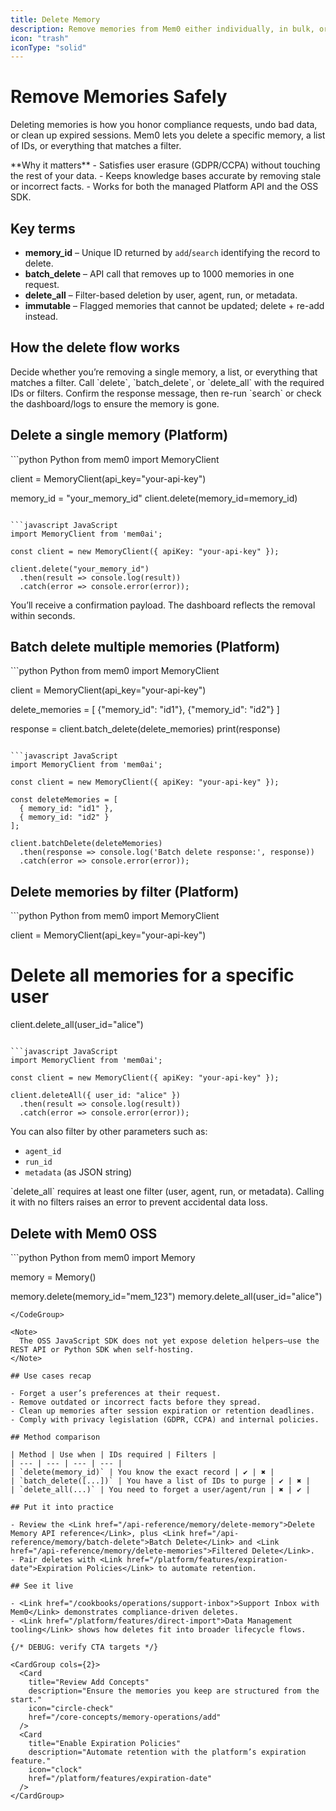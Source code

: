 ```yaml
---
title: Delete Memory
description: Remove memories from Mem0 either individually, in bulk, or via filters.
icon: "trash"
iconType: "solid"
---
```


# Remove Memories Safely

Deleting memories is how you honor compliance requests, undo bad data, or clean up expired sessions. Mem0 lets you delete a specific memory, a list of IDs, or everything that matches a filter.

<Info>
  **Why it matters**
  - Satisfies user erasure (GDPR/CCPA) without touching the rest of your data.
  - Keeps knowledge bases accurate by removing stale or incorrect facts.
  - Works for both the managed Platform API and the OSS SDK.
</Info>

## Key terms

- **memory_id** – Unique ID returned by `add`/`search` identifying the record to delete.
- **batch_delete** – API call that removes up to 1000 memories in one request.
- **delete_all** – Filter-based deletion by user, agent, run, or metadata.
- **immutable** – Flagged memories that cannot be updated; delete + re-add instead.

## How the delete flow works

<Steps>
<Step title="Choose the scope">
Decide whether you’re removing a single memory, a list, or everything that matches a filter.
</Step>
<Step title="Submit the delete call">
Call `delete`, `batch_delete`, or `delete_all` with the required IDs or filters.
</Step>
<Step title="Verify">
Confirm the response message, then re-run `search` or check the dashboard/logs to ensure the memory is gone.
</Step>
</Steps>

## Delete a single memory (Platform)

<CodeGroup>
```python Python
from mem0 import MemoryClient

client = MemoryClient(api_key="your-api-key")

memory_id = "your_memory_id"
client.delete(memory_id=memory_id)
```

```javascript JavaScript
import MemoryClient from 'mem0ai';

const client = new MemoryClient({ apiKey: "your-api-key" });

client.delete("your_memory_id")
  .then(result => console.log(result))
  .catch(error => console.error(error));
```
</CodeGroup>

<Info icon="check">
  You’ll receive a confirmation payload. The dashboard reflects the removal within seconds.
</Info>

## Batch delete multiple memories (Platform)

<CodeGroup>
```python Python
from mem0 import MemoryClient

client = MemoryClient(api_key="your-api-key")

delete_memories = [
    {"memory_id": "id1"},
    {"memory_id": "id2"}
]

response = client.batch_delete(delete_memories)
print(response)
```

```javascript JavaScript
import MemoryClient from 'mem0ai';

const client = new MemoryClient({ apiKey: "your-api-key" });

const deleteMemories = [
  { memory_id: "id1" },
  { memory_id: "id2" }
];

client.batchDelete(deleteMemories)
  .then(response => console.log('Batch delete response:', response))
  .catch(error => console.error(error));
```
</CodeGroup>

## Delete memories by filter (Platform)

<CodeGroup>
```python Python
from mem0 import MemoryClient

client = MemoryClient(api_key="your-api-key")

# Delete all memories for a specific user
client.delete_all(user_id="alice")
```

```javascript JavaScript
import MemoryClient from 'mem0ai';

const client = new MemoryClient({ apiKey: "your-api-key" });

client.deleteAll({ user_id: "alice" })
  .then(result => console.log(result))
  .catch(error => console.error(error));
```
</CodeGroup>

You can also filter by other parameters such as:

- `agent_id`
- `run_id`
- `metadata` (as JSON string)

<Warning>
  `delete_all` requires at least one filter (user, agent, run, or metadata). Calling it with no filters raises an error to prevent accidental data loss.
</Warning>

## Delete with Mem0 OSS

<CodeGroup>
```python Python
from mem0 import Memory

memory = Memory()

memory.delete(memory_id="mem_123")
memory.delete_all(user_id="alice")
```
</CodeGroup>

<Note>
  The OSS JavaScript SDK does not yet expose deletion helpers—use the REST API or Python SDK when self-hosting.
</Note>

## Use cases recap

- Forget a user’s preferences at their request.
- Remove outdated or incorrect facts before they spread.
- Clean up memories after session expiration or retention deadlines.
- Comply with privacy legislation (GDPR, CCPA) and internal policies.

## Method comparison

| Method | Use when | IDs required | Filters |
| --- | --- | --- | --- |
| `delete(memory_id)` | You know the exact record | ✔️ | ✖️ |
| `batch_delete([...])` | You have a list of IDs to purge | ✔️ | ✖️ |
| `delete_all(...)` | You need to forget a user/agent/run | ✖️ | ✔️ |

## Put it into practice

- Review the <Link href="/api-reference/memory/delete-memory">Delete Memory API reference</Link>, plus <Link href="/api-reference/memory/batch-delete">Batch Delete</Link> and <Link href="/api-reference/memory/delete-memories">Filtered Delete</Link>.
- Pair deletes with <Link href="/platform/features/expiration-date">Expiration Policies</Link> to automate retention.

## See it live

- <Link href="/cookbooks/operations/support-inbox">Support Inbox with Mem0</Link> demonstrates compliance-driven deletes.
- <Link href="/platform/features/direct-import">Data Management tooling</Link> shows how deletes fit into broader lifecycle flows.

{/* DEBUG: verify CTA targets */}

<CardGroup cols={2}>
  <Card
    title="Review Add Concepts"
    description="Ensure the memories you keep are structured from the start."
    icon="circle-check"
    href="/core-concepts/memory-operations/add"
  />
  <Card
    title="Enable Expiration Policies"
    description="Automate retention with the platform’s expiration feature."
    icon="clock"
    href="/platform/features/expiration-date"
  />
</CardGroup>
